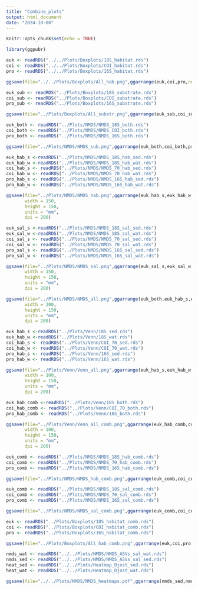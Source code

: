 ```yaml
---
title: "Combine_plots"
output: html_document
date: "2024-10-08"
---
```


```r
knitr::opts_chunk$set(echo = TRUE)
```

```r
library(ggpubr)
```

```r

euk <- readRDS("../../Plots/Boxplots/18S_habitat.rds")
coi <- readRDS("../../Plots/Boxplots/COI_habitat.rds")
pro <- readRDS("../../Plots/Boxplots/16S_habitat.rds")

ggsave(file="../../Plots/Boxplots/All_hab.png",ggarrange(euk,coi,pro,ncol=1,nrow=3,align="h"),width=30,height=35,units="cm")
```

```r

euk_sub <- readRDS("../Plots/Boxplots/18S_substrate.rds")
coi_sub <- readRDS("../Plots/Boxplots/COI_substrate.rds")
pro_sub <- readRDS("../Plots/Boxplots/16S_substrate.rds")

ggsave(file="../Plots/Boxplots/All_substr.png",ggarrange(euk_sub,coi_sub,pro_sub,ncol=1,nrow=3,align="h",common.legend=TRUE,legend="top"),width=20,height=35,units="cm")
```

```r

euk_both <- readRDS("../Plots/NMDS/NMDS_18S_both.rds")
coi_both <- readRDS("../Plots/NMDS/NMDS_COI_both.rds")
pro_both <- readRDS("../Plots/NMDS/NMDS_16S_both.rds")

ggsave(file="../Plots/NMDS/NMDS_sub.png",ggarrange(euk_both,coi_both,pro_both,ncol=1,nrow=3,align="h",common.legend=TRUE,legend="top"))
```

```r

euk_hab_s <-readRDS("../Plots/NMDS/NMDS_18S_hab_sed.rds")
euk_hab_w <-readRDS("../Plots/NMDS/NMDS_18S_hab_wat.rds")
coi_hab_s <- readRDS("../Plots/NMDS/NMDS_70_hab_sed.rds")
coi_hab_w <- readRDS("../Plots/NMDS/NMDS_70_hab_wat.rds")
pro_hab_s <- readRDS("../Plots/NMDS/NMDS_16S_hab_sed.rds")
pro_hab_w <- readRDS("../Plots/NMDS/NMDS_16S_hab_wat.rds")

ggsave(file="../Plots/NMDS/NMDS_hab.png",ggarrange(euk_hab_s,euk_hab_w,coi_hab_s,coi_hab_w,pro_hab_s,pro_hab_w,ncol=2,nrow=3,align="h",common.legend=TRUE,legend="top"),
       width = 150,
       height = 150,
       units = "mm",
       dpi = 200)
```

```r

euk_sal_s <-readRDS("../Plots/NMDS/NMDS_18S_sal_sed.rds")
euk_sal_w <-readRDS("../Plots/NMDS/NMDS_18S_sal_wat.rds")
coi_sal_s <- readRDS("../Plots/NMDS/NMDS_70_sal_sed.rds")
coi_sal_w <- readRDS("../Plots/NMDS/NMDS_70_sal_wat.rds")
pro_sal_s <- readRDS("../Plots/NMDS/NMDS_16S_sal_sed.rds")
pro_sal_w <- readRDS("../Plots/NMDS/NMDS_16S_sal_wat.rds")

ggsave(file="../Plots/NMDS/NMDS_sal.png",ggarrange(euk_sal_s,euk_sal_w,coi_sal_s,coi_sal_w,pro_sal_s,pro_sal_w,ncol=2,nrow=3,align="h",common.legend=TRUE,legend="top"),
       width = 150,
       height = 150,
       units = "mm",
       dpi = 200)
```

```r

ggsave(file="../Plots/NMDS/NMDS_all.png",ggarrange(euk_both,euk_hab_s,euk_hab_w,euk_sal_s,euk_sal_w,coi_both,coi_hab_s,coi_hab_w,coi_sal_s,coi_sal_w,pro_both,pro_hab_s,pro_hab_w,pro_sal_s,pro_sal_w,ncol=5,nrow=3,align="h",common.legend=TRUE,legend="top"),
       width = 200,
       height = 150,
       units = "mm",
       dpi = 200)
```

```r

euk_hab_s <-readRDS("../Plots/Venn/18S_sed.rds")
euk_hab_w <-readRDS("../Plots/Venn/18S_wat.rds")
coi_hab_s <- readRDS("../Plots/Venn/COI_70_sed.rds")
coi_hab_w <- readRDS("../Plots/Venn/COI_70_wat.rds")
pro_hab_s <- readRDS("../Plots/Venn/16S_sed.rds")
pro_hab_w <- readRDS("../Plots/Venn/16S_wat.rds")

ggsave(file="../Plots/Venn/Venn_all.png",ggarrange(euk_hab_s,euk_hab_w,coi_hab_s,coi_hab_w,pro_hab_s,pro_hab_w,ncol=2,nrow=3,align="h",common.legend=TRUE,legend="top"),
       width = 100,
       height = 150,
       units = "mm",
       dpi = 200)
```

```r

euk_hab_comb <-readRDS("../Plots/Venn/18S_both.rds")
coi_hab_comb <- readRDS("../Plots/Venn/COI_70_both.rds")
pro_hab_comb <- readRDS("../Plots/Venn/16S_both.rds")

ggsave(file="../Plots/Venn/Venn_all_comb.png",ggarrange(euk_hab_comb,coi_hab_comb,pro_hab_comb,ncol=1,nrow=3,align="h",common.legend=TRUE,legend="top"),
       width = 100,
       height = 150,
       units = "mm",
       dpi = 200)
```

```r

euk_comb <- readRDS("../Plots/NMDS/NMDS_18S_hab_comb.rds")
coi_comb <- readRDS("../Plots/NMDS/NMDS_70_hab_comb.rds")
pro_comb <- readRDS("../Plots/NMDS/NMDS_16S_hab_comb.rds")

ggsave(file="../Plots/NMDS/NMDS_hab_comb.png",ggarrange(euk_comb,coi_comb,pro_comb,ncol=1,nrow=3,align="h",common.legend=TRUE,legend="top"))
```

```r

euk_comb <- readRDS("../Plots/NMDS/NMDS_18S_sal_comb.rds")
coi_comb <- readRDS("../Plots/NMDS/NMDS_70_sal_comb.rds")
pro_comb <- readRDS("../Plots/NMDS/NMDS_16S_sal_comb.rds")

ggsave(file="../Plots/NMDS/NMDS_sal_comb.png",ggarrange(euk_comb,coi_comb,pro_comb,ncol=1,nrow=3,align="h",common.legend=TRUE,legend="top"))
```

```r

euk <- readRDS("../Plots/Boxplots/18S_habitat_comb.rds")
coi <- readRDS("../Plots/Boxplots/COI_habitat_comb.rds")
pro <- readRDS("../Plots/Boxplots/16S_habitat_comb.rds")

ggsave(file="../Plots/Boxplots/All_hab_comb.png",ggarrange(euk,coi,pro,ncol=1,nrow=3,align="h"),width=30,height=35,units="cm")
```

```r

nmds_wat <- readRDS("../../Plots/NMDS/NMDS_ASVs_sal_wat.rds")
nmds_sed <- readRDS("../../Plots/NMDS/NMDS_ASVs_sal_sed.rds")
heat_sed <- readRDS("../../Plots/Heatmap_Djost_sed.rds")
heat_wat <- readRDS("../../Plots/Heatmap_Djost_wat.rds")

ggsave(file="../../Plots/NMDS/NMDS_heatmaps.pdf",ggarrange(nmds_sed,nmds_wat,heat_sed,heat_wat,ncol=2,nrow=2,heights=c(1,2)),width=40,height=40,units="cm")
```

